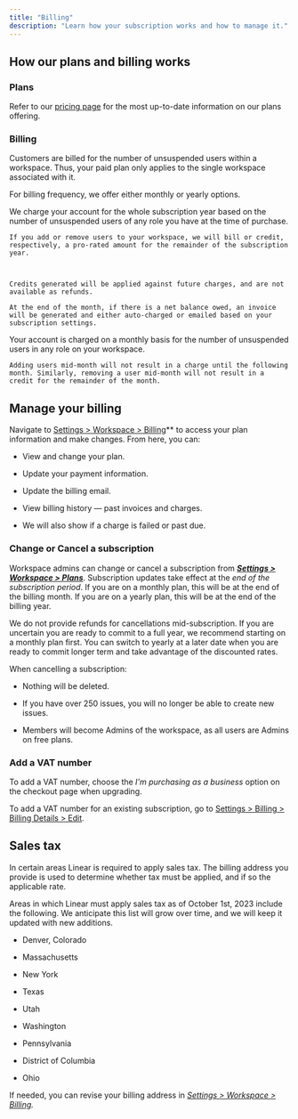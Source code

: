 ```yaml
---
title: "Billing"
description: "Learn how your subscription works and how to manage it."
---
```


## How our plans and billing works

### Plans

Refer to our [pricing page](https://linear.app/pricing) for the most up-to-date information on our plans offering.

### Billing

Customers are billed for the number of unsuspended users within a workspace. Thus, your paid plan only applies to the single workspace associated with it.

For billing frequency, we offer either monthly or yearly options.

<Tabs>
  <Tab title="Monthly">
    We charge your account for the whole subscription year based on the number of unsuspended users of any role you have at the time of purchase.



    If you add or remove users to your workspace, we will bill or credit, respectively, a pro-rated amount for the remainder of the subscription year. 



    Credits generated will be applied against future charges, and are not available as refunds.

    At the end of the month, if there is a net balance owed, an invoice will be generated and either auto-charged or emailed based on your subscription settings.
  </Tab>

  <Tab title="Annually">
    Your account is charged on a monthly basis for the number of unsuspended users in any role on your workspace.



    Adding users mid-month will not result in a charge until the following month. Similarly, removing a user mid-month will not result in a credit for the remainder of the month.
  </Tab>
</Tabs>

## Manage your billing

Navigate to [Settings > Workspace > Billing](https://linear.app/settings/billing)** to access your plan information and make changes. From here, you can:

* View and change your plan.

* Update your payment information.

* Update the billing email.

* View billing history — past invoices and charges.

* We will also show if a charge is failed or past due.

### Change or Cancel a subscription

Workspace admins can change or cancel a subscription from [***Settings > Workspace > Plans***](https://linear.app/settings/plans). Subscription updates take effect at the *end of the subscription period*. If you are on a monthly plan, this will be at the end of the billing month. If you are on a yearly plan, this will be at the end of the billing year.

We do not provide refunds for cancellations mid-subscription. If you are uncertain you are ready to commit to a full year, we recommend starting on a monthly plan first. You can switch to yearly at a later date when you are ready to commit longer term and take advantage of the discounted rates.

When cancelling a subscription:

* Nothing will be deleted.

* If you have over 250 issues, you will no longer be able to create new issues.

* Members will become Admins of the workspace, as all users are Admins on free plans.

### Add a VAT number

To add a VAT number, choose the *I'm purchasing as a business* option on the checkout page when upgrading.

To add a VAT number for an existing subscription, go to [Settings > Billing > Billing Details > Edit](https://linear.app/settings/billing). 

## Sales tax

In certain areas Linear is required to apply sales tax. The billing address you provide is used to determine whether tax must be applied, and if so the applicable rate.

Areas in which Linear must apply sales tax as of October 1st, 2023 include the following. We anticipate this list will grow over time, and we will keep it updated with new additions.

* Denver, Colorado

* Massachusetts

* New York

* Texas

* Utah

* Washington

* Pennsylvania

* District of Columbia

* Ohio

If needed, you can revise your billing address in [*Settings > Workspace > Billing*](https://linear.app/settings/billing)*.*